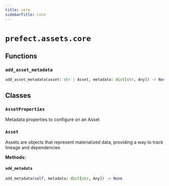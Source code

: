 ```yaml
---
title: core
sidebarTitle: core
---
```


# `prefect.assets.core`

## Functions

### `add_asset_metadata` <sup><a href="https://github.com/prefecthq/prefect/blob/main/src/prefect/assets/core.py#L69" target="_blank"><Icon icon="github" style="width: 14px; height: 14px;" /></a></sup>

```python
add_asset_metadata(asset: str | Asset, metadata: dict[str, Any]) -> None
```

## Classes

### `AssetProperties` <sup><a href="https://github.com/prefecthq/prefect/blob/main/src/prefect/assets/core.py#L13" target="_blank"><Icon icon="github" style="width: 14px; height: 14px;" /></a></sup>


Metadata properties to configure on an Asset


### `Asset` <sup><a href="https://github.com/prefecthq/prefect/blob/main/src/prefect/assets/core.py#L36" target="_blank"><Icon icon="github" style="width: 14px; height: 14px;" /></a></sup>


Assets are objects that represent materialized data,
providing a way to track lineage and dependencies.


**Methods:**

#### `add_metadata` <sup><a href="https://github.com/prefecthq/prefect/blob/main/src/prefect/assets/core.py#L57" target="_blank"><Icon icon="github" style="width: 14px; height: 14px;" /></a></sup>

```python
add_metadata(self, metadata: dict[str, Any]) -> None
```
